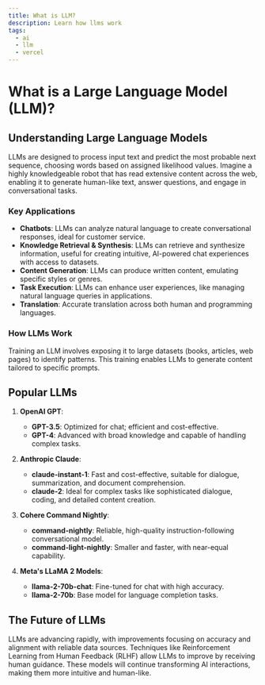 ```yaml
---
title: What is LLM?
description: Learn how llms work
tags:
  - ai
  - llm
  - vercel
---
```


# What is a Large Language Model (LLM)?


## Understanding Large Language Models

LLMs are designed to process input text and predict the most probable next sequence, choosing words based on assigned likelihood values. Imagine a highly knowledgeable robot that has read extensive content across the web, enabling it to generate human-like text, answer questions, and engage in conversational tasks.

### Key Applications
- **Chatbots**: LLMs can analyze natural language to create conversational responses, ideal for customer service.
- **Knowledge Retrieval & Synthesis**: LLMs can retrieve and synthesize information, useful for creating intuitive, AI-powered chat experiences with access to datasets.
- **Content Generation**: LLMs can produce written content, emulating specific styles or genres.
- **Task Execution**: LLMs can enhance user experiences, like managing natural language queries in applications.
- **Translation**: Accurate translation across both human and programming languages.

### How LLMs Work
Training an LLM involves exposing it to large datasets (books, articles, web pages) to identify patterns. This training enables LLMs to generate content tailored to specific prompts.

## Popular LLMs

1. **OpenAI GPT**:
   - **GPT-3.5**: Optimized for chat; efficient and cost-effective.
   - **GPT-4**: Advanced with broad knowledge and capable of handling complex tasks.

2. **Anthropic Claude**:
   - **claude-instant-1**: Fast and cost-effective, suitable for dialogue, summarization, and document comprehension.
   - **claude-2**: Ideal for complex tasks like sophisticated dialogue, coding, and detailed content creation.

3. **Cohere Command Nightly**:
   - **command-nightly**: Reliable, high-quality instruction-following conversational model.
   - **command-light-nightly**: Smaller and faster, with near-equal capability.

4. **Meta's LLaMA 2 Models**:
   - **llama-2-70b-chat**: Fine-tuned for chat with high accuracy.
   - **llama-2-70b**: Base model for language completion tasks.

## The Future of LLMs

LLMs are advancing rapidly, with improvements focusing on accuracy and alignment with reliable data sources. Techniques like Reinforcement Learning from Human Feedback (RLHF) allow LLMs to improve by receiving human guidance. These models will continue transforming AI interactions, making them more intuitive and human-like.
